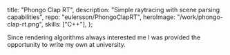   title: "Phongo Clap RT",
  description: "Simple raytracing with scene parsing capabilities",
  repo: "eulersson/PhongoClapRT",
  heroImage: "/work/phongo-clap-rt.png",
  skills: ["C++"],
};

Since rendering algorithms always interested me I was provided the opportunity
to write my own at university.
